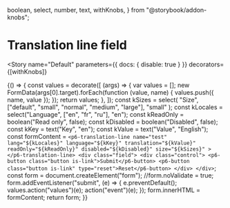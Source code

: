   boolean,
  select,
  number,
  text,
  withKnobs,
} from "@storybook/addon-knobs";

<Meta title="Molecules/Translation Line" component="p6-translation-line" />

# Translation line field

<Story
  name="Default"
  parameters={{ docs: { disable: true } }}
  decorators={[withKnobs]}
>
  {() => {
    const values = decorate([
      (args) => {
        var values = [];
        new FormData(args[0].target).forEach(function (value, name) {
          values.push({ name, value });
        });
        return values;
      },
    ]);
    const kSizes = select(
      "Size",
      ["default", "small", "normal", "medium", "large"],
      "small"
    );
    const kLocales = select("Language", ["en", "fr", "ru"], "en");
    const kReadOnly = boolean("Read only", false);
    const kDisabled = boolean("Disabled", false);
    const kKey = text("Key", "en");
    const kValue = text("Value", "English");
    const formContent = `
      <p6-translation-line
        name="test"
        lang="${kLocales}"
        language="${kKey}"
        translation="${kValue}"
        readOnly="${kReadOnly}"
        disabled="${kDisabled}"
        size="${kSizes}"
        ></p6-translation-line>
      <div class="field">
        <div class="control">
          <p6-button class="button is-link">Submit</p6-button>
          <p6-button class="button is-link" type="reset">Reset</p6-button>
        </div>
      </div>
    `;
    const form = document.createElement("form");
    //form.noValidate = true;
    form.addEventListener("submit", (e) => {
      e.preventDefault();
      values.action("values")(e);
      action("event")(e);
    });
    form.innerHTML = formContent;
    return form;
  }}
</Story>
